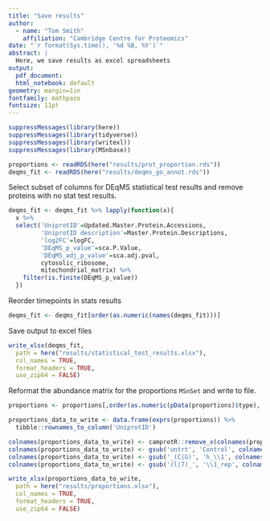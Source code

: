 ```yaml
---
title: "Save results"
author:
  - name: "Tom Smith"
    affiliation: "Cambridge Centre for Proteomics"
date: "`r format(Sys.time(), '%d %B, %Y')`"
abstract: | 
  Here, we save results as excel spreadsheets
output:
  pdf_document:
  html_notebook: default
geometry: margin=1in
fontfamily: mathpazo
fontsize: 11pt
---
```

```r
suppressMessages(library(here))
suppressMessages(library(tidyverse))
suppressMessages(library(writexl))
suppressMessages(library(MSnbase))
```

```r
proportions <- readRDS(here("results/prot_proportion.rds"))
deqms_fit <- readRDS(here("results/deqms_go_annot.rds"))
```

Select subset of columns for DEqMS statistical test results and remove proteins with no stat test results.
```r
deqms_fit <- deqms_fit %>% lapply(function(x){
  x %>%
  select('UniprotID'=Updated.Master.Protein.Accessions,
         'UniprotID description'=Master.Protein.Descriptions,
         'log2FC'=logFC,
         'DEqMS_p_value'=sca.P.Value,
         'DEqMS_adj_p_value'=sca.adj.pval,
         cytosolic_ribosome,
         mitochondrial_matrix) %>%
    filter(is.finite(DEqMS_p_value))
  })
```

Reorder timepoints in stats results
```r
deqms_fit <- deqms_fit[order(as.numeric(names(deqms_fit)))]

```


Save output to excel files
```r
write_xlsx(deqms_fit,
  path = here("results/statistical_test_results.xlsx"),
  col_names = TRUE,
  format_headers = TRUE,
  use_zip64 = FALSE)
```

Reformat the abundance matrix for the proportions `MSnSet` and write to file. 
```r

proportions <- proportions[,order(as.numeric(pData(proportions)$type), pData(proportions)$condition=='GC7')]

proportions_data_to_write <- data.frame(exprs(proportions)) %>%
  tibble::rownames_to_column('UniprotID')

colnames(proportions_data_to_write) <- camprotR::remove_x(colnames(proportions_data_to_write))
colnames(proportions_data_to_write) <- gsub('untrt', 'Control', colnames(proportions_data_to_write))
colnames(proportions_data_to_write) <- gsub('_(C|G)', 'h_\\1', colnames(proportions_data_to_write))
colnames(proportions_data_to_write) <- gsub('(l|7)_', '\\1_rep', colnames(proportions_data_to_write))

write_xlsx(proportions_data_to_write,
  path = here("results/proportions.xlsx"),
  col_names = TRUE,
  format_headers = TRUE,
  use_zip64 = FALSE)
```
